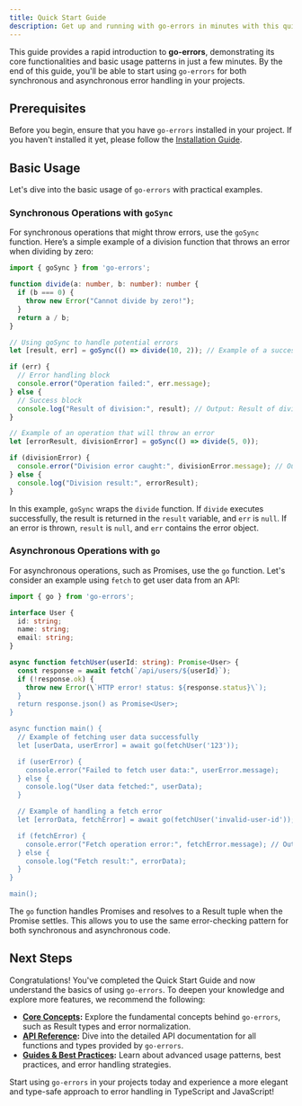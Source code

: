 ```yaml
---
title: Quick Start Guide
description: Get up and running with go-errors in minutes with this quick start guide.
---
```


This guide provides a rapid introduction to **go-errors**, demonstrating its core functionalities and basic usage patterns in just a few minutes. By the end of this guide, you'll be able to start using `go-errors` for both synchronous and asynchronous error handling in your projects.

## Prerequisites

Before you begin, ensure that you have `go-errors` installed in your project. If you haven't installed it yet, please follow the [Installation Guide](/docs/getting-started/installation).

## Basic Usage

Let's dive into the basic usage of `go-errors` with practical examples.

### Synchronous Operations with `goSync`

For synchronous operations that might throw errors, use the `goSync` function. Here’s a simple example of a division function that throws an error when dividing by zero:

```typescript
import { goSync } from 'go-errors';

function divide(a: number, b: number): number {
  if (b === 0) {
    throw new Error("Cannot divide by zero!");
  }
  return a / b;
}

// Using goSync to handle potential errors
let [result, err] = goSync(() => divide(10, 2)); // Example of a successful operation

if (err) {
  // Error handling block
  console.error("Operation failed:", err.message);
} else {
  // Success block
  console.log("Result of division:", result); // Output: Result of division: 5
}

// Example of an operation that will throw an error
let [errorResult, divisionError] = goSync(() => divide(5, 0));

if (divisionError) {
  console.error("Division error caught:", divisionError.message); // Output: Division error caught: Cannot divide by zero!
} else {
  console.log("Division result:", errorResult);
}
```

In this example, `goSync` wraps the `divide` function. If `divide` executes successfully, the result is returned in the `result` variable, and `err` is `null`. If an error is thrown, `result` is `null`, and `err` contains the error object.

### Asynchronous Operations with `go`

For asynchronous operations, such as Promises, use the `go` function.  Let's consider an example using `fetch` to get user data from an API:

```typescript
import { go } from 'go-errors';

interface User {
  id: string;
  name: string;
  email: string;
}

async function fetchUser(userId: string): Promise<User> {
  const response = await fetch(`/api/users/${userId}`);
  if (!response.ok) {
    throw new Error(\`HTTP error! status: ${response.status}\`);
  }
  return response.json() as Promise<User>;
}

async function main() {
  // Example of fetching user data successfully
  let [userData, userError] = await go(fetchUser('123'));

  if (userError) {
    console.error("Failed to fetch user data:", userError.message);
  } else {
    console.log("User data fetched:", userData);
  }

  // Example of handling a fetch error
  let [errorData, fetchError] = await go(fetchUser('invalid-user-id')); // Assuming this ID will cause an error

  if (fetchError) {
    console.error("Fetch operation error:", fetchError.message); // Output: Fetch operation error: HTTP error! status: 404 (or similar)
  } else {
    console.log("Fetch result:", errorData);
  }
}

main();
```

The `go` function handles Promises and resolves to a Result tuple when the Promise settles. This allows you to use the same error-checking pattern for both synchronous and asynchronous code.

## Next Steps

Congratulations! You've completed the Quick Start Guide and now understand the basics of using `go-errors`.  To deepen your knowledge and explore more features, we recommend the following:

- **[Core Concepts](/docs/getting-started/core-concepts):**  Explore the fundamental concepts behind `go-errors`, such as Result types and error normalization.
- **[API Reference](/docs/api-reference):**  Dive into the detailed API documentation for all functions and types provided by `go-errors`.
- **[Guides & Best Practices](/docs/guides):**  Learn about advanced usage patterns, best practices, and error handling strategies.

Start using `go-errors` in your projects today and experience a more elegant and type-safe approach to error handling in TypeScript and JavaScript!
